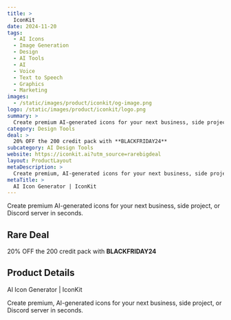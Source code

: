 ```yaml
---
title: >
  IconKit
date: 2024-11-20
tags:
  - AI Icons
  - Image Generation
  - Design
  - AI Tools
  - AI
  - Voice
  - Text to Speech
  - Graphics
  - Marketing
images:
  - /static/images/product/iconkit/og-image.png
logo: /static/images/product/iconkit/logo.png
summary: >
  Create premium AI-generated icons for your next business, side project, or Discord server in seconds.
category: Design Tools
deal: >
  20% OFF the 200 credit pack with **BLACKFRIDAY24**
subcategory: AI Design Tools
website: https://iconkit.ai?utm_source=rarebigdeal
layout: ProductLayout
metaDescription: >
  Create premium, AI-generated icons for your next business, side project, or Discord server in seconds.
metaTitle: >
  AI Icon Generator | IconKit
---
```

Create premium AI-generated icons for your next business, side project, or Discord server in seconds.

## Rare Deal

20% OFF the 200 credit pack with **BLACKFRIDAY24**

## Product Details
AI Icon Generator | IconKit

Create premium, AI-generated icons for your next business, side project, or Discord server in seconds.
